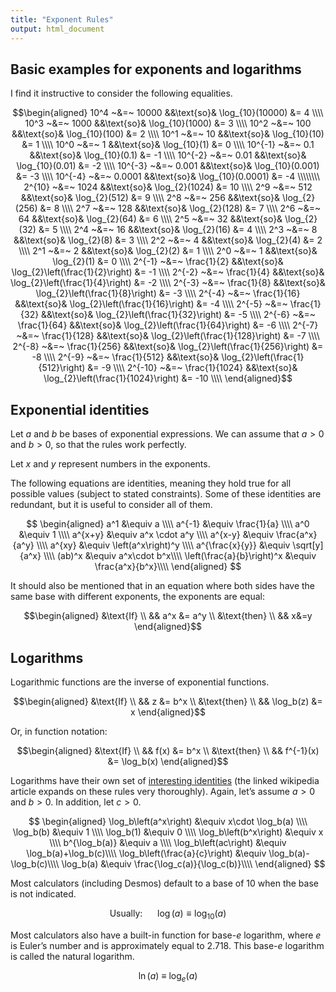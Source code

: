 ```yaml
---
title: "Exponent Rules"
output: html_document
---
```



## Basic examples for exponents and logarithms

I find it instructive to consider the following equalities.

$$\begin{aligned}
10^4 ~&=~ 10000 &&\text{so}& \log_{10}(10000) &= 4 \\\\
10^3 ~&=~ 1000 &&\text{so}& \log_{10}(1000) &= 3 \\\\
10^2 ~&=~ 100 &&\text{so}& \log_{10}(100) &= 2 \\\\
10^1 ~&=~ 10 &&\text{so}& \log_{10}(10) &= 1 \\\\
10^0 ~&=~ 1 &&\text{so}& \log_{10}(1) &= 0 \\\\
10^{-1} ~&=~ 0.1 &&\text{so}& \log_{10}(0.1) &= -1 \\\\
10^{-2} ~&=~ 0.01 &&\text{so}& \log_{10}(0.01) &= -2 \\\\
10^{-3} ~&=~ 0.001 &&\text{so}& \log_{10}(0.001) &= -3 \\\\
10^{-4} ~&=~ 0.0001 &&\text{so}& \log_{10}(0.0001) &= -4 \\\\\\\\
2^{10} ~&=~ 1024 &&\text{so}& \log_{2}(1024) &= 10 \\\\
2^9 ~&=~ 512 &&\text{so}& \log_{2}(512) &= 9 \\\\
2^8 ~&=~ 256 &&\text{so}& \log_{2}(256) &= 8 \\\\
2^7 ~&=~ 128 &&\text{so}& \log_{2}(128) &= 7 \\\\
2^6 ~&=~ 64 &&\text{so}& \log_{2}(64) &= 6 \\\\
2^5 ~&=~ 32 &&\text{so}& \log_{2}(32) &= 5 \\\\
2^4 ~&=~ 16 &&\text{so}& \log_{2}(16) &= 4 \\\\
2^3 ~&=~ 8 &&\text{so}& \log_{2}(8) &= 3 \\\\
2^2 ~&=~ 4 &&\text{so}& \log_{2}(4) &= 2 \\\\
2^1 ~&=~ 2 &&\text{so}& \log_{2}(2) &= 1 \\\\
2^0 ~&=~ 1 &&\text{so}& \log_{2}(1) &= 0 \\\\
2^{-1} ~&=~ \frac{1}{2} &&\text{so}& \log_{2}\left(\frac{1}{2}\right) &= -1 \\\\
2^{-2} ~&=~ \frac{1}{4} &&\text{so}& \log_{2}\left(\frac{1}{4}\right) &= -2 \\\\
2^{-3} ~&=~ \frac{1}{8} &&\text{so}& \log_{2}\left(\frac{1}{8}\right) &= -3 \\\\
2^{-4} ~&=~ \frac{1}{16} &&\text{so}& \log_{2}\left(\frac{1}{16}\right) &= -4 \\\\
2^{-5} ~&=~ \frac{1}{32} &&\text{so}& \log_{2}\left(\frac{1}{32}\right) &= -5 \\\\
2^{-6} ~&=~ \frac{1}{64} &&\text{so}& \log_{2}\left(\frac{1}{64}\right) &= -6 \\\\
2^{-7} ~&=~ \frac{1}{128} &&\text{so}& \log_{2}\left(\frac{1}{128}\right) &= -7 \\\\
2^{-8} ~&=~ \frac{1}{256} &&\text{so}& \log_{2}\left(\frac{1}{256}\right) &= -8 \\\\
2^{-9} ~&=~ \frac{1}{512} &&\text{so}& \log_{2}\left(\frac{1}{512}\right) &= -9 \\\\
2^{-10} ~&=~ \frac{1}{1024} &&\text{so}& \log_{2}\left(\frac{1}{1024}\right) &= -10 \\\\
\end{aligned}$$





## Exponential identities

Let $a$ and $b$ be bases of exponential expressions. We can assume that $a>0$ and $b>0$, so that the rules work perfectly.

Let $x$ and $y$ represent numbers in the exponents.

The following equations are identities, meaning they hold true for all possible values (subject to stated constraints). Some of these identities are redundant, but it is useful to consider all of them.

$$
\begin{aligned}
a^1 &\equiv a \\\\
a^{-1} &\equiv \frac{1}{a} \\\\
a^0 &\equiv 1 \\\\
a^{x+y} &\equiv a^x \cdot a^y \\\\
a^{x-y} &\equiv \frac{a^x}{a^y} \\\\
a^{xy} &\equiv \left(a^x\right)^y \\\\
a^{\frac{x}{y}} &\equiv \sqrt[y]{a^x} \\\\
(ab)^x &\equiv a^x\cdot b^x\\\\
\left(\frac{a}{b}\right)^x &\equiv \frac{a^x}{b^x}\\\\
\end{aligned}
$$

It should also be mentioned that in an equation where both sides have the same base with different exponents, the exponents are equal:


$$\begin{aligned}
&\text{If} \\
&& a^x &= a^y \\
&\text{then} \\
&& x&=y
\end{aligned}$$

## Logarithms

Logarithmic functions are the inverse of exponential functions. 

$$\begin{aligned}
&\text{If} \\
&& z &= b^x \\
&\text{then} \\
&& \log_b(z) &= x
\end{aligned}$$

Or, in function notation: 

$$\begin{aligned}
&\text{If} \\
&& f(x) &= b^x \\
&\text{then} \\
&& f^{-1}(x) &= \log_b(x)
\end{aligned}$$


Logarithms have their own set of [interesting identities](https://en.wikipedia.org/wiki/List_of_logarithmic_identities) (the linked wikipedia article expands on these rules very thoroughly). Again, let's assume $a>0$ and $b>0$. In addition, let $c>0$.


$$
\begin{aligned}
\log_b\left(a^x\right) &\equiv x\cdot \log_b(a) \\\\
\log_b(b) &\equiv 1 \\\\
\log_b(1) &\equiv 0 \\\\
\log_b\left(b^x\right) &\equiv x \\\\
b^{\log_b(a)} &\equiv a \\\\
\log_b\left(ac\right) &\equiv \log_b(a)+\log_b(c)\\\\
\log_b\left(\frac{a}{c}\right) &\equiv \log_b(a)-\log_b(c)\\\\
\log_b(a) &\equiv \frac{\log_c(a)}{\log_c(b)}\\\\
\end{aligned}
$$

Most calculators (including Desmos) default to a base of 10 when the base is not indicated.

$$\text{Usually:}~~~~~~\log(a) \equiv \log_{10}(a)$$

Most calculators also have a built-in function for base-$e$ logarithm, where $e$ is Euler's number and is approximately equal to 2.718. This base-$e$ logarithm is called the natural logarithm.

$$\ln(a)~\equiv~\log_{e}(a)$$





